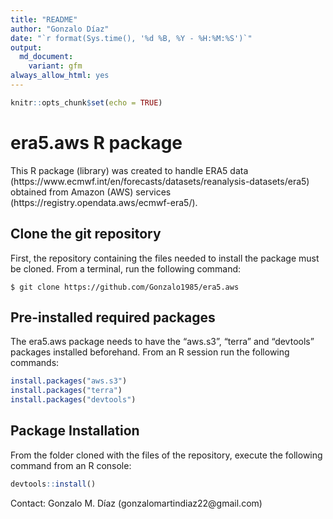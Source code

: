 ```yaml
---
title: "README"
author: "Gonzalo Díaz"
date: "`r format(Sys.time(), '%d %B, %Y - %H:%M:%S')`"
output:
  md_document:
    variant: gfm
always_allow_html: yes
---
```


```r
knitr::opts_chunk$set(echo = TRUE)
```

# era5.aws R package
This R package (library) was created to handle ERA5 data (https://www.ecmwf.int/en/forecasts/datasets/reanalysis-datasets/era5) obtained from Amazon (AWS) services (https://registry.opendata.aws/ecmwf-era5/).

## Clone the git repository
First, the repository containing the files needed to install the package must be cloned. From a terminal, run the following command:
```
$ git clone https://github.com/Gonzalo1985/era5.aws
```

## Pre-installed required packages
The era5.aws package needs to have the "aws.s3", "terra" and "devtools" packages installed beforehand. From an R session run the following commands:
```r
install.packages("aws.s3")
install.packages("terra")
install.packages("devtools")
```

## Package Installation
From the folder cloned with the files of the repository, execute the following command from an R console:
```r
devtools::install()
```

Contact: Gonzalo M. Díaz (gonzalomartindiaz22@gmail.com)
